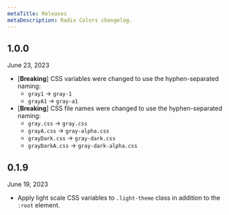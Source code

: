 ```yaml
---
metaTitle: Releases
metaDescription: Radix Colors changelog.
---
```


## 1.0.0

<Note>June 23, 2023</Note>

- [**Breaking**] CSS variables were changed to use the hyphen-separated naming:
  - `gray1` → `gray-1`
  - `grayA1` → `gray-a1`
- [**Breaking**] CSS file names were changed to use the hyphen-separated naming:
  - `gray.css` → `gray.css`
  - `grayA.css` → `gray-alpha.css`
  - `grayDark.css` → `gray-dark.css`
  - `grayDarkA.css` → `gray-dark-alpha.css`

## 0.1.9

<Note>June 19, 2023</Note>

- Apply light scale CSS variables to `.light-theme` class in addition to
  the `:root` element.
